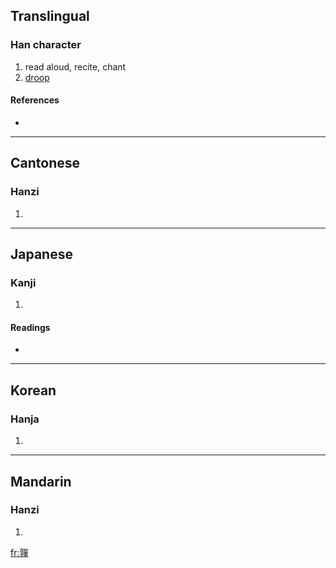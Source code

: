 {{also|亸}}
==Translingual==

===Han character===
{{Han char|rn=30|rad=口|as=17|sn=20|four=0644<sub>6</sub>|canj=卜木口口十 (YDRRJ)}}

# read aloud, recite, chant
# [[droop]]

====References====
* {{Han ref|kx=0214.030|dkj=04585|dj=0436.300|hdz=10704.120|uh=56B2|ud=22194|bh=F3FE|bd=62462}}

----

==Cantonese==

===Hanzi===
{{yue-hanzi|jyut=|y=do2|sim=亸}}

# {{defn|Cantonese}}

----

==Japanese==

===Kanji===
{{ja-kanji|grade=|rs=口17}}

# {{defn|Japanese}}

====Readings====
* {{ja-readings|on=[[た]] (ta)|kun=}}

----

==Korean==

===Hanja===
{{ko-hanja|hangeul=타|rv=ta|mr=t'a}}

# {{defn|Korean}}

----

==Mandarin==

===Hanzi===
{{cmn-hanzi|sim=亸|pin=[[duǒ]] ([[duo3]])|wg=to<sup>3</sup>}}

# {{defn|Mandarin}}

[[fr:嚲]]